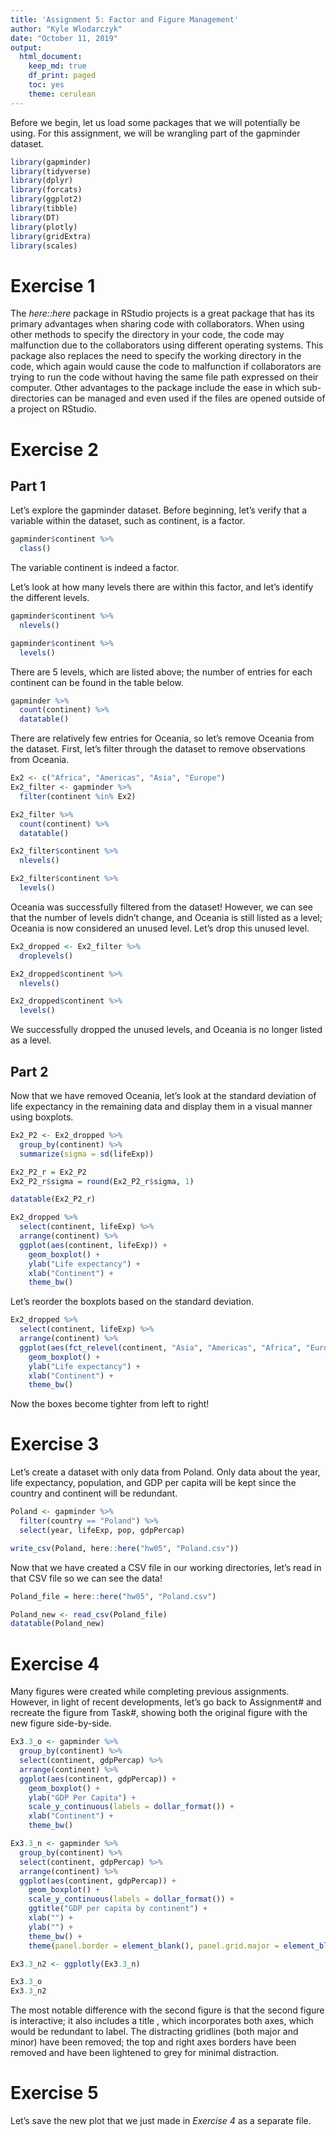 ```yaml
---
title: 'Assignment 5: Factor and Figure Management'
author: "Kyle Wlodarczyk"
date: "October 11, 2019"
output: 
  html_document:
    keep_md: true
    df_print: paged
    toc: yes
    theme: cerulean
---
```


Before we begin, let us load some packages that we will potentially be using. For this assignment, we will be wrangling part of the gapminder dataset.

```r
library(gapminder)
library(tidyverse)
library(dplyr)
library(forcats)
library(ggplot2)
library(tibble)
library(DT)
library(plotly)
library(gridExtra)
library(scales)
```

# Exercise 1 

The *here::here* package in RStudio projects is a great package that has its primary advantages when sharing code with collaborators. When using other methods to specify the directory in your code, the code may malfunction due to the collaborators using different operating systems. This package also replaces the need to specify the working directory in the code, which again would cause the code to malfunction if collaborators are trying to run the code without having the same file path expressed on their computer. Other advantages to the package include the ease in which sub-directories can be managed and even used if the files are opened outside of a project on RStudio. 

# Exercise 2

## Part 1

Let's explore the gapminder dataset. Before beginning, let's verify that a variable within the dataset, such as continent, is a factor.

```r
gapminder$continent %>%
  class()
```

The variable continent is indeed a factor.

Let's look at how many levels there are within this factor, and let's identify the different levels.

```r
gapminder$continent %>%
  nlevels()

gapminder$continent %>%
  levels()
```

There are 5 levels, which are listed above; the number of entries for each continent can be found in the table below.

```r
gapminder %>%
  count(continent) %>%
  datatable()
```

There are relatively few entries for Oceania, so let's remove Oceania from the dataset. First, let's filter through the dataset to remove observations from Oceania.

```r
Ex2 <- c("Africa", "Americas", "Asia", "Europe")
Ex2_filter <- gapminder %>%
  filter(continent %in% Ex2)

Ex2_filter %>%
  count(continent) %>%
  datatable()

Ex2_filter$continent %>%
  nlevels()

Ex2_filter$continent %>%
  levels()
```

Oceania was successfully filtered from the dataset! However, we can see that the number of levels didn't change, and Oceania is still listed as a level; Oceania is now considered an unused level. Let's drop this unused level.

```r
Ex2_dropped <- Ex2_filter %>% 
  droplevels()

Ex2_dropped$continent %>%
  nlevels()

Ex2_dropped$continent %>%
  levels()
```

We successfully dropped the unused levels, and Oceania is no longer listed as a level.

## Part 2

Now that we have removed Oceania, let's look at the standard deviation of life expectancy in the remaining data and display them in a visual manner using boxplots.

```r
Ex2_P2 <- Ex2_dropped %>%
  group_by(continent) %>%
  summarize(sigma = sd(lifeExp))

Ex2_P2_r = Ex2_P2
Ex2_P2_r$sigma = round(Ex2_P2_r$sigma, 1)

datatable(Ex2_P2_r)
```

```r
Ex2_dropped %>%
  select(continent, lifeExp) %>%
  arrange(continent) %>%
  ggplot(aes(continent, lifeExp)) +
    geom_boxplot() +
    ylab("Life expectancy") +
    xlab("Continent") +
    theme_bw()
```

Let's reorder the boxplots based on the standard deviation.

```r
Ex2_dropped %>%
  select(continent, lifeExp) %>%
  arrange(continent) %>%
  ggplot(aes(fct_relevel(continent, "Asia", "Americas", "Africa", "Europe"), lifeExp)) +
    geom_boxplot() +
    ylab("Life expectancy") +
    xlab("Continent") +
    theme_bw()
```

Now the boxes become tighter from left to right!

# Exercise 3

Let's create a dataset with only data from Poland. Only data about the year, life expectancy, population, and GDP per capita will be kept since the country and continent will be redundant.

```r
Poland <- gapminder %>%
  filter(country == "Poland") %>%
  select(year, lifeExp, pop, gdpPercap)

write_csv(Poland, here::here("hw05", "Poland.csv"))
```

Now that we have created a CSV file in our working directories, let's read in that CSV file so we can see the data!

```r
Poland_file = here::here("hw05", "Poland.csv")

Poland_new <- read_csv(Poland_file)
datatable(Poland_new)
```

# Exercise 4

Many figures were created while completing previous assignments. However, in light of recent developments, let's go back to Assignment# and recreate the figure from Task#, showing both the original figure with the new figure side-by-side.

```r
Ex3.3_o <- gapminder %>%
  group_by(continent) %>%
  select(continent, gdpPercap) %>%
  arrange(continent) %>%
  ggplot(aes(continent, gdpPercap)) +
    geom_boxplot() +
    ylab("GDP Per Capita") +
    scale_y_continuous(labels = dollar_format()) +
    xlab("Continent") +
    theme_bw()

Ex3.3_n <- gapminder %>%
  group_by(continent) %>%
  select(continent, gdpPercap) %>%
  arrange(continent) %>%
  ggplot(aes(continent, gdpPercap)) +
    geom_boxplot() +
    scale_y_continuous(labels = dollar_format()) +
    ggtitle("GDP per capita by continent") +
    xlab("") +
    ylab("") +
    theme_bw() +
    theme(panel.border = element_blank(), panel.grid.major = element_blank(), panel.grid.minor = element_blank(), axis.line = element_line(colour = "grey"))

Ex3.3_n2 <- ggplotly(Ex3.3_n)

Ex3.3_o
Ex3.3_n2

```

The most notable difference with the second figure is that the second figure is interactive; it also includes a title , which incorporates both axes, which would be redundant to label. The distracting gridlines (both major and minor) have been removed; the top and right axes borders have been removed and have been lightened to grey for minimal distraction.

# Exercise 5

Let's save the new plot that we just made in *Exercise 4* as a separate file.

```r

```

